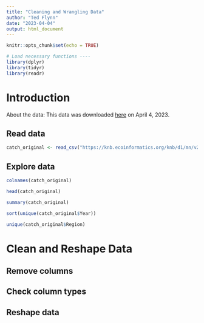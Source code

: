 ```yaml
---
title: "Cleaning and Wrangling Data"
author: "Ted Flynn"
date: "2023-04-04"
output: html_document
---
```


```r
knitr::opts_chunk$set(echo = TRUE)
```

```r
# Load necessary functions ----
library(dplyr)
library(tidyr)
library(readr)
```

# Introduction
About the data: This data was downloaded [here](https://knb.ecoinformatics.org/view/df35b.304.2) on April 4, 2023. 

## Read data
```r
catch_original <- read_csv("https://knb.ecoinformatics.org/knb/d1/mn/v2/object/df35b.302.1")
```

## Explore data
```r
colnames(catch_original)

head(catch_original)

summary(catch_original)

sort(unique(catch_original$Year))

unique(catch_original$Region)
```


# Clean and Reshape Data
## Remove columns
## Check column types
## Reshape data
